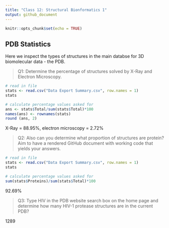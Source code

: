 ```yaml
---
title: "Class 12: Structural Bionformatics 1"
output: github_document
---
```


```r
knitr::opts_chunk$set(echo = TRUE)
```

## PDB Statistics

Here we inspect the types of structures in the main databse for 3D biomolecular data - the PDB.

> Q1: Determine the percentage of structures solved by X-Ray and Electron Microscopy. 

```r
# read in file
stats <- read.csv("Data Export Summary.csv", row.names = 1)
stats

# calculate percentage values asked for
ans <- stats$Total/sum(stats$Total)*100
names(ans) <- rownames(stats)
round (ans, 2)

```
X-Ray = 88.95%, electron microscopy = 2.72%

> Q2: Also can you determine what proportion of structures are protein? Aim to have a rendered GitHub
document with working code that yields your answers.

```r
# read in file
stats <- read.csv("Data Export Summary.csv", row.names = 1)
stats

# calculate percentage values asked for
sum(stats$Proteins)/sum(stats$Total)*100

```
92.69%

> Q3: Type HIV in the PDB website search box on the home page and determine how many
HIV-1 protease structures are in the current PDB?

1289












